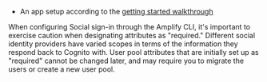 * An app setup according to the [getting started walkthrough](/gen1/[platform]/build-a-backend/auth/set-up-auth/)

<Callout warning>
 When configuring Social sign-in through the Amplify CLI, it's important to exercise caution when designating attributes as "required." Different social identity providers have varied scopes in terms of the information they respond back to Cognito with.  User pool attributes that are initially set up as "required" cannot be changed later, and may require you to migrate the users or create a new user pool.  
</Callout>
